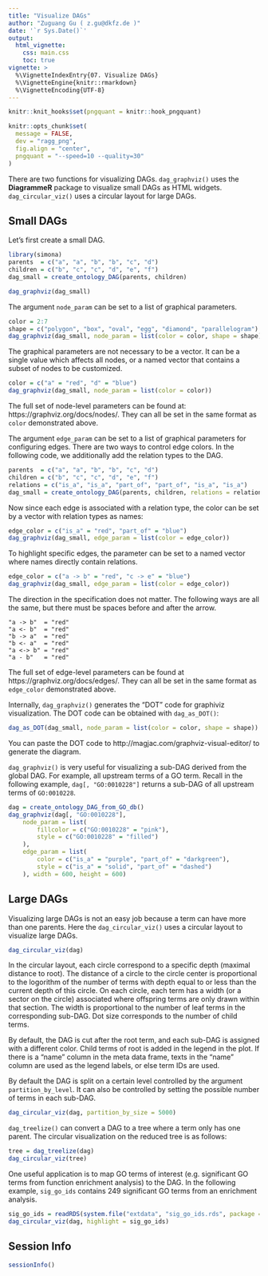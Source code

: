 ```yaml
---
title: "Visualize DAGs"
author: "Zuguang Gu ( z.gu@dkfz.de )"
date: '`r Sys.Date()`'
output: 
  html_vignette:
    css: main.css
    toc: true
vignette: >
  %\VignetteIndexEntry{07. Visualize DAGs}
  %\VignetteEngine{knitr::rmarkdown}
  %\VignetteEncoding{UTF-8}
---
```


```r
knitr::knit_hooks$set(pngquant = knitr::hook_pngquant)

knitr::opts_chunk$set(
  message = FALSE,
  dev = "ragg_png",
  fig.align = "center",
  pngquant = "--speed=10 --quality=30"
)
```

There are two functions for visualizing DAGs. `dag_graphviz()` uses the **DiagrammeR** package to visualize
small DAGs as HTML widgets. `dag_circular_viz()` uses a circular layout for large DAGs.

## Small DAGs

Let's first create a small DAG.

```r
library(simona)
parents  = c("a", "a", "b", "b", "c", "d")
children = c("b", "c", "c", "d", "e", "f")
dag_small = create_ontology_DAG(parents, children)
```

```r
dag_graphviz(dag_small)
```

The argument `node_param` can be set to a list of graphical parameters.

```r
color = 2:7
shape = c("polygon", "box", "oval", "egg", "diamond", "parallelogram")
dag_graphviz(dag_small, node_param = list(color = color, shape = shape))
```

The graphical parameters are not necessary to be a vector. It can be a single
value which affects all nodes, or a named vector that contains a subset of
nodes to be customized.


```r
color = c("a" = "red", "d" = "blue")
dag_graphviz(dag_small, node_param = list(color = color))
```

The full set of node-level parameters can be found at: https://graphviz.org/docs/nodes/. They can all
be set in the same format as `color` demonstrated above.


The argument `edge_param` can be set to a list of graphical parameters for
configuring edges. There are two ways to control edge colors. In the following
code, we additionally add the relation types to the DAG.

```r
parents  = c("a", "a", "b", "b", "c", "d")
children = c("b", "c", "c", "d", "e", "f")
relations = c("is_a", "is_a", "part_of", "part_of", "is_a", "is_a")
dag_small = create_ontology_DAG(parents, children, relations = relations)
```

Now since each edge is associated with a relation type, the color can be set
by a vector with relation types as names:

```r
edge_color = c("is_a" = "red", "part_of" = "blue")
dag_graphviz(dag_small, edge_param = list(color = edge_color))
```

To highlight specific edges, the parameter can be set to a named vector where
names directly contain relations.

```r
edge_color = c("a -> b" = "red", "c -> e" = "blue")
dag_graphviz(dag_small, edge_param = list(color = edge_color))
```

The direction in the specification does not matter. The following ways are all
the same, but there must be spaces before and after the arrow.

```
"a -> b"  = "red"
"a <- b"  = "red"
"b -> a"  = "red"
"b <- a"  = "red"
"a <-> b" = "red"
"a - b"   = "red"
```

The full set of edge-level parameters can be found at
https://graphviz.org/docs/edges/. They can all be set in the same format as
`edge_color` demonstrated above.


Internally, `dag_graphviz()` generates the "DOT" code for graphiviz
visualization. The DOT code can be obtained with `dag_as_DOT()`:

```r
dag_as_DOT(dag_small, node_param = list(color = color, shape = shape)) |> cat()
```

You can paste the DOT code to http://magjac.com/graphviz-visual-editor/ to generate the diagram.

`dag_graphviz()` is very useful for visualizing a sub-DAG derived from the
global DAG. For example, all upstream terms of a GO term. Recall in the following example, `dag[,
"GO:0010228"]` returns a sub-DAG of all upstream terms of `GO:0010228`.

```r
dag = create_ontology_DAG_from_GO_db()
dag_graphviz(dag[, "GO:0010228"], 
    node_param = list(
        fillcolor = c("GO:0010228" = "pink"),
        style = c("GO:0010228" = "filled")
    ),
    edge_param = list(
        color = c("is_a" = "purple", "part_of" = "darkgreen"),
        style = c("is_a" = "solid", "part_of" = "dashed")
    ), width = 600, height = 600)
```

## Large DAGs

Visualizing large DAGs is not an easy job because a term can have more than
one parents. Here the `dag_circular_viz()` uses a circular layout to visualize
large DAGs.

```r
dag_circular_viz(dag)
```

In the circular layout, each circle correspond to a specific depth (maximal
distance to root). The distance of a circle to the circle center is
proportional to the logorithm of the number of terms with depth equal to or
less than the current depth of this circle. On each circle, each term has a
width (or a sector on the circle) associated where offspring terms are only
drawn within that section. The width is proportional to the number of
leaf terms in the corresponding sub-DAG. Dot size corresponds to the number of child
terms. 

By default, the DAG is cut after the root term, and each sub-DAG is assigned
with a different color. Child terms of root is added in the legend in the
plot. If there is a "name" column in the meta data frame, texts in the "name" column
are used as the legend labels, or else term IDs are used.

By default the DAG is split on a certain level controlled by the argument `partition_by_level`.
It can also be controlled by setting the possible number of terms in each sub-DAG.

```r
dag_circular_viz(dag, partition_by_size = 5000)
```

`dag_treelize()` can convert a DAG to a tree where a term only has one parent.
The circular visualization on the reduced tree is as follows:

```r
tree = dag_treelize(dag)
dag_circular_viz(tree)
```

One useful application is to map GO terms of interest (e.g. significant GO terms
from function enrichment analysis) to the DAG. In the following example, `sig_go_ids`
contains 249 significant GO terms from an enrichment analysis.

```r
sig_go_ids = readRDS(system.file("extdata", "sig_go_ids.rds", package = "simona"))
dag_circular_viz(dag, highlight = sig_go_ids)
```

## Session Info

```r
sessionInfo()
```



<script src="jquery.min.js"></script>
<script src="jquery.sticky.js"></script>
<script>
$(document).ready(function(){
    $("#TOC").sticky({
        topSpacing: 0,
        zIndex:1000    
    })
    $("#TOC").on("sticky-start", function() {

        $("<p style='font-size:1.2em; padding-left:4px;'><a id='TOC-click'>Table of Content</a></p>").insertBefore($("#TOC ul:first-child"));
        $("#TOC-click").hover(function() {
            $(this).css("color", "#0033dd").css("cursor", "pointer");
            $("#TOC").children().first().next().show();
            $("#TOC").hover(function() {
                $(this).children().first().next().show();
            }, function() {
                $(this).children().first().next().hide();
                $("body").off("hover", "#TOC");
            })
        }, function() {
            $(this).css("color", "#0033dd");
        })
        $("#TOC").children().first().next().hide();

    })
    $("#TOC").on("sticky-end", function() {
        $("#TOC").children().first().remove();
        $("#TOC").children().first().show();
    })
});
</script>

